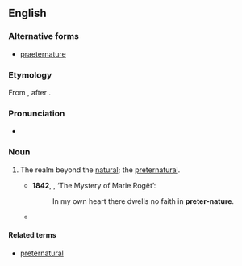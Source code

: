 ==English==

===Alternative forms===
* [[praeternature]]

===Etymology===
From {{prefix|en|preter|nature}}, after {{m|en|preternatural}}.
{{PIE root|en|preh₂}}
===Pronunciation===
* {{a|UK}} {{IPA|en|/pɹiːtəˈneɪtʃə/}}

===Noun===
{{en-noun|-}}

# {{lb|en|rare}} The realm beyond the [[natural]]; the [[preternatural]]. {{defdate|from 19th c.}}
#* '''1842''', {{w|Edgar Allan Poe}}, ‘The Mystery of Marie Rogêt’:
#*: In my own heart there dwells no faith in '''preter-nature'''.
#* {{quote-book|en|year=1997|author=Stuart Clark|title=Thinking with Demons: The Idea of Witchcraft in Early Modern Europe|page=263|passage=We can speak here too, then, of pressure and, indeed, encroachment by the category of '''preternature''' on territory previously occupied by the miraculous.}}

====Related terms====
* [[preternatural]]